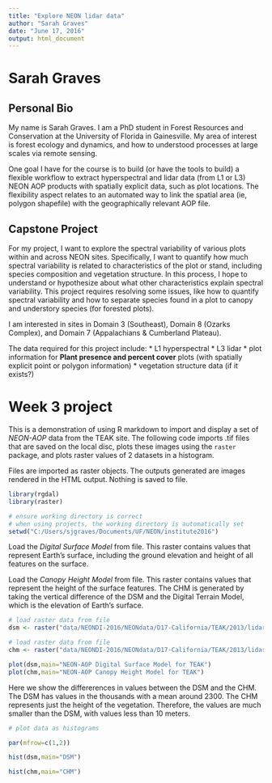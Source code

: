 ```yaml
---
title: "Explore NEON lidar data"
author: "Sarah Graves"
date: "June 17, 2016"
output: html_document
---
```

# Sarah Graves

## Personal Bio

My name is Sarah Graves. I am a PhD student in Forest Resources and Conservation at the University of Florida in Gainesville. My area of interest is forest ecology and dynamics, and how to understood processes at large scales via remote sensing.

One goal I have for the course is to build (or have the tools to build) a flexible workflow to extract hyperspectral and lidar data (from L1 or L3) NEON AOP products with spatially explicit data, such as plot locations. The flexibility aspect relates to an automated way to link the spatial area (ie, polygon shapefile) with the geographically relevant AOP file.


## Capstone Project

For my project, I want to explore the spectral variability of various plots within and across NEON sites. Specifically, I want to quantify how much spectral variability is related to characteristics of the plot or stand, including species composition and vegetation structure. In this process, I hope to understand or hypothesize about what other characteristics explain spectral variability. This project requires resolving some issues, like how to quantify spectral variability and how to separate species found in a plot to canopy and understory species (for forested plots).

I am interested in sites in Domain 3 (Southeast), Domain 8 (Ozarks Complex), and Domain  7 (Appalachians & Cumberland Plateau).

The data required for this project include:
* L1 hyperspectral
* L3 lidar
* plot information for **Plant presence and percent cover** plots (with spatially explicit point or polygon information)
* vegetation structure data (if it exists?)

# Week 3 project

This is a demonstration of using R markdown to import and display a set of *NEON-AOP* data from the TEAK site. The following code imports .tif files that are saved on the local disc, plots these images using the `raster` package, and plots raster values of 2 datasets in a histogram.

Files are imported as raster objects. The outputs generated are images rendered in the HTML output. Nothing is saved to file.

```r

library(rgdal)
library(raster)

# ensure working directory is correct
# when using projects, the working directory is automatically set
setwd("C:/Users/sjgraves/Documents/UF/NEON/institute2016")

```

Load the *Digital Surface Model* from file. This raster contains values that represent Earth's surface, including the ground elevation and height of all features on the surface. 

Load the *Canopy Height Model* from file. This raster contains values that represent the height of the surface features. The CHM is generated by taking the vertical difference of the DSM and the Digital Terrain Model, which is the elevation of Earth's surface.

```r

# load raster data from file
dsm <- raster("data/NEONDI-2016/NEONdata/D17-California/TEAK/2013/lidar/TEAK_lidarDSM.tif")

# load raster data from file
chm <- raster("data/NEONDI-2016/NEONdata/D17-California/TEAK/2013/lidar/TEAK_lidarCHM.tif")

```


```r

plot(dsm,main="NEON-AOP Digital Surface Model for TEAK")
plot(chm,main="NEON-AOP Canopy Height Model for TEAK")

```


Here we show the differerences in values between the DSM and the CHM. The DSM has values in the thousands with a mean around 2300. The CHM represents just the height of the vegetation. Therefore, the values are much smaller than the DSM, with values less than 10 meters.  

```r

# plot data as histograms

par(mfrow=c(1,2))

hist(dsm,main="DSM")

hist(chm,main="CHM")

```
